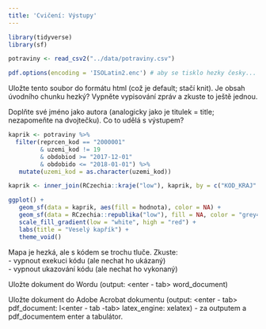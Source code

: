 ```yaml
---
title: 'Cvičení: Výstupy'
---
```


```r

library(tidyverse)
library(sf)

potraviny <- read_csv2("../data/potraviny.csv")

pdf.options(encoding = 'ISOLatin2.enc') # aby se tisklo hezky česky...


```

Uložte tento soubor do formátu html (což je default; stačí knit). Je obsah úvodního chunku hezký? Vypněte vypisování zpráv a zkuste to ještě jednou.


Doplňte své jméno jako autora (analogicky jako je titulek = title; nezapomeňte na dvojtečku). Co to udělá s výstupem?

```r
kaprik <- potraviny %>% 
  filter(reprcen_kod == "2000001"
         & uzemi_kod != 19
         & obdobiod >= "2017-12-01" 
         & obdobido <= "2018-01-01") %>% 
   mutate(uzemi_kod = as.character(uzemi_kod))

kaprik <- inner_join(RCzechia::kraje("low"), kaprik, by = c("KOD_KRAJ" = "uzemi_kod"))

ggplot() +
   geom_sf(data = kaprik, aes(fill = hodnota), color = NA) +
   geom_sf(data = RCzechia::republika("low"), fill = NA, color = "grey40") +
   scale_fill_gradient(low = "white", high = "red") +
   labs(title = "Veselý kapřík") +
   theme_void()

```

Mapa je hezká, ale s kódem se trochu tluče. Zkuste:  
- vypnout exekuci kódu (ale nechat ho ukázaný)  
- vypnout ukazování kódu (ale nechat ho vykonaný)  

Uložte dokument do Wordu (output: <enter - tab> word_document)

Uložte dokument do Adobe Acrobat dokumentu (output: <enter - tab> pdf_document: l<enter - tab -tab> latex_engine: xelatex) - za outputem a pdf_documentem enter a tabulátor.